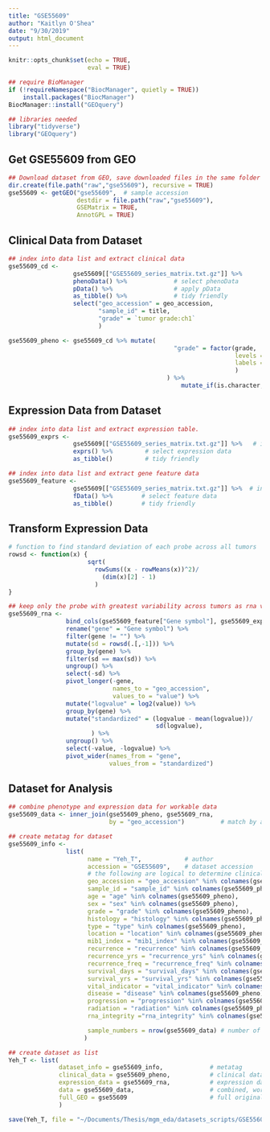 ```yaml
---
title: "GSE55609"
author: "Kaitlyn O'Shea"
date: "9/30/2019"
output: html_document
---
```



```r
knitr::opts_chunk$set(echo = TRUE,
                      eval = TRUE)
```

```r
## require BioManager
if (!requireNamespace("BiocManager", quietly = TRUE))
    install.packages("BiocManager")
BiocManager::install("GEOquery") 
```

```r
## libraries needed
library("tidyverse")
library("GEOquery")
```

## Get GSE55609 from GEO
```r
## Download dataset from GEO, save downloaded files in the same folder as this .Rmd file.
dir.create(file.path("raw","gse55609"), recursive = TRUE)
gse55609 <- getGEO("gse55609",  # sample accession 
                   destdir = file.path("raw","gse55609"),
                   GSEMatrix = TRUE,
                   AnnotGPL = TRUE)
```

## Clinical Data from Dataset
```r
## index into data list and extract clinical data
gse55609_cd <-
                  gse55609[["GSE55609_series_matrix.txt.gz"]] %>%           # index into list 
                  phenoData() %>%             # select phenoData
                  pData() %>%                 # apply pData
                  as_tibble() %>%             # tidy friendly
                  select("geo_accession" = geo_accession,
                         "sample_id" = title,
                         "grade" = `tumor grade:ch1` 
                         ) 

gse55609_pheno <- gse55609_cd %>% mutate(
                                              "grade" = factor(grade, 
                                                               levels = c("WHO grade I", "WHO grade II", "WHO grade III", "none"), 
                                                               labels = c("I", "II", "III", "benign")
                                                               )
                                            ) %>% 
                                                mutate_if(is.character, as.factor)
```

## Expression Data from Dataset
```r
## index into data list and extract expression table.
gse55609_exprs <- 
                  gse55609[["GSE55609_series_matrix.txt.gz"]] %>%   # index into list 
                  exprs() %>%         # select expression data
                  as_tibble()         # tidy friendly

## index into data list and extract gene feature data
gse55609_feature <- 
                  gse55609[["GSE55609_series_matrix.txt.gz"]] %>%  # index into list 
                  fData() %>%        # select feature data
                  as_tibble()        # tidy friendly
```

## Transform Expression Data
``` r
# function to find standard deviation of each probe across all tumors
rowsd <- function(x) {
                      sqrt(
                        rowSums((x - rowMeans(x))^2)/
                          (dim(x)[2] - 1)
                        )
}

## keep only the probe with greatest variability across tumors as rna variable and gene names
gse55609_rna <-
                bind_cols(gse55609_feature["Gene symbol"], gse55609_exprs) %>% # add gene name to expression data
                rename("gene" = "Gene symbol") %>%                             # rename name variable as 'gene' 
                filter(gene != "") %>%                                         # keep only data for named genes
                mutate(sd = rowsd(.[,-1])) %>%                                 # calculate sd for each probe, index out gene name
                group_by(gene) %>%                                             # group probes by gene
                filter(sd == max(sd)) %>%                                      # keep the probe with the max variation for each gene
                ungroup() %>%                                                  # ungroup by genes 
                select(-sd) %>%                                                # select all but sd column
                pivot_longer(-gene,                                            # do not group by gene 
                             names_to = "geo_accession",                       # 'key' via gather
                             values_to = "value") %>%                          
                mutate("logvalue" = log2(value)) %>%                           # log2 transform expression for variance stabilization 
                group_by(gene) %>%                                             # standardize for cross data set comparison
                mutate("standardized" = (logvalue - mean(logvalue))/           # center at mean for gene 
                                         sd(logvalue),                         # scale by sd for gene
                       ) %>%
                ungroup() %>%                                                  # ungroup by genes 
                select(-value, -logvalue) %>%                                  # select all but sd column
                pivot_wider(names_from = "gene",                               # final format genes as rows
                            values_from = "standardized")                      # final format expression across accession as column
```

## Dataset for Analysis
```r
## combine phenotype and expression data for workable data
gse55609_data <- inner_join(gse55609_pheno, gse55609_rna, 
                            by = "geo_accession")          # match by accession

## create metatag for dataset
gse55609_info <-  
                list(
                      name = "Yeh_T",            # author
                      accession = "GSE55609",    # dataset accession 
                      # the following are logical to determine clinical data available for dataset
                      geo_accession = "geo_accession" %in% colnames(gse55609_pheno),
                      sample_id = "sample_id" %in% colnames(gse55609_pheno),
                      age = "age" %in% colnames(gse55609_pheno),
                      sex = "sex" %in% colnames(gse55609_pheno),
                      grade = "grade" %in% colnames(gse55609_pheno),
                      histology = "histology" %in% colnames(gse55609_pheno),
                      type = "type" %in% colnames(gse55609_pheno),
                      location = "location" %in% colnames(gse55609_pheno),
                      mib1_index = "mib1_index" %in% colnames(gse55609_pheno),
                      recurrence = "recurrence" %in% colnames(gse55609_pheno),
                      recurrence_yrs = "recurrence_yrs" %in% colnames(gse55609_pheno),
                      recurrence_freq = "recurrence_freq" %in% colnames(gse55609_pheno),
                      survival_days = "survival_days" %in% colnames(gse55609_pheno),
                      survival_yrs = "survival_yrs" %in% colnames(gse55609_pheno),
                      vital_indicator = "vital_indicator" %in% colnames(gse55609_pheno),
                      disease = "disease" %in% colnames(gse55609_pheno),
                      progression = "progression" %in% colnames(gse55609_pheno),
                      radiation = "radiation" %in% colnames(gse55609_pheno),
                      rna_integrity ="rna_integrity" %in% colnames(gse55609_pheno),

                      sample_numbers = nrow(gse55609_data) # number of samples
                     )

## create dataset as list 
Yeh_T <- list(
              dataset_info = gse55609_info,             # metatag
              clinical_data = gse55609_pheno,           # clinical data
              expression_data = gse55609_rna,           # expression data
              data = gse55609_data,                     # combined, workable data
              full_GEO = gse55609                       # full original download from GEO
              )
```
```r
save(Yeh_T, file = "~/Documents/Thesis/mgm_eda/datasets_scripts/GSE55609_Yeh_T_KO.Rda") 
```